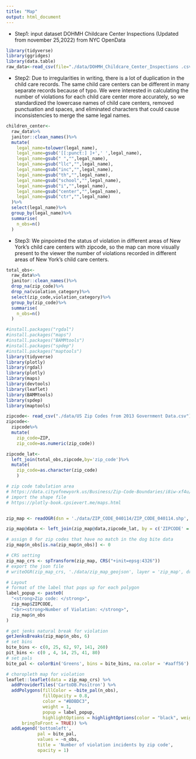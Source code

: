 ```yaml
---
title: "Map"
output: html_document
---
```



- Step1: input dataset DOHMH Childcare Center Inspections (Updated from november 25,2022) from NYC OpenData 
```r
library(tidyverse)
library(ggridges)
library(data.table)
raw_data<-read_csv(file="./data/DOHMH_Childcare_Center_Inspections .csv")
```

- Step2: Due to irregularities in writing, there is a lot of duplication in the child care records. The same child care centers can be different in many separate records because of typo. We were interested in calculating the number of violations for each child care center more accurately, so we standardized the lowercase names of child care centers, removed punctuation and spaces, and eliminated characters that could cause inconsistencies to merge the same legal names. 
```r
children_center<-
  raw_data%>%
  janitor::clean_names()%>%
  mutate(
    legal_name=tolower(legal_name),
    legal_name=gsub('[[:punct:] ]+',' ',legal_name),
    legal_name=gsub(" ","",legal_name),
    legal_name=gsub("llc","",legal_name),
    legal_name=gsub("inc","",legal_name),
    legal_name=gsub("th","",legal_name),
    legal_name=gsub("school","",legal_name),
    legal_name=gsub("i","",legal_name),
    legal_name=gsub("center","",legal_name),
    legal_name=gsub("ctr","",legal_name)
  )%>%
  select(legal_name)%>%
  group_by(legal_name)%>%
  summarise(
    n_obs=n()
  )
```


- Step3: We pinpointed the status of violation in different areas of New York's child care centers with zipcode, so the map can more visually present to the viewer the number of violations recorded in different areas of New York's child care centers.

```r
total_obs<-
  raw_data%>%
  janitor::clean_names()%>%
  drop_na(zip_code)%>%
  drop_na(violation_category)%>%
  select(zip_code,violation_category)%>%
  group_by(zip_code)%>%
  summarise(
    n_obs=n()
  )
```


```r
#install.packages("rgdal")
#install.packages("maps")
#install.packages("BAMMtools")
#install.packages("spdep")
#install.packages("maptools")
library(tidyverse)
library(plotly)
library(rgdal)
library(plotly)
library(maps)
library(devtools)
library(leaflet)
library(BAMMtools)
library(spdep)
library(maptools)

zipcode<- read_csv("./data/US Zip Codes from 2013 Government Data.csv")
zipcode<-
  zipcode%>%
  mutate(
    zip_code=ZIP,
    zip_code=as.numeric(zip_code))

zipcode_lat<-
  left_join(total_obs,zipcode,by='zip_code')%>%
  mutate(
    zip_code=as.character(zip_code)
    )

# zip code tabulation area
# https://data.cityofnewyork.us/Business/Zip-Code-Boundaries/i8iw-xf4u/data
# import the shape file
# https://plotly-book.cpsievert.me/maps.html


zip_map <- readOGR(dsn = './data/ZIP_CODE_040114/ZIP_CODE_040114.shp', encoding = "UTF-8")

zip_map@data <- left_join(zip_map@data,zipcode_lat, by = c('ZIPCODE' = 'zip_code'))

# assign 0 for zip codes that have no match in the dog bite data
zip_map$n_obs[is.na(zip_map$n_obs)] <- 0

# CRS setting
zip_map_crs <- spTransform(zip_map, CRS("+init=epsg:4326"))
# export the json file
# writeOGR(zip_map_crs, './data/zip_map_geojson', layer = 'zip_map', driver = 'GeoJSON')

# Layout 
# format of the label that pops up for each polygon
label_popup <- paste0(
  "<strong>Zip code: </strong>",
  zip_map$ZIPCODE,
  "<br><strong>Number of Violation: </strong>",
  zip_map$n_obs
)
```


```r
# get jenks natural break for violation
getJenksBreaks(zip_map$n_obs, 6)
# set bins
bite_bins <- c(0, 25, 62, 97, 141, 260)
pit_bins <- c(0 , 4, 14, 25, 41, 80)
# set pals
bite_pal <- colorBin('Greens', bins = bite_bins, na.color = '#aaff56')
```


```r
# choropleth map for violation
leaflet::leaflet(data = zip_map_crs) %>% 
  addProviderTiles('CartoDB.Positron') %>% 
  addPolygons(fillColor = ~bite_pal(n_obs),
              fillOpacity = 0.8,
              color = "#BDBDC3",
              weight = 1,
              popup = label_popup,
              highlightOptions = highlightOptions(color = "black", weight = 2,
      bringToFront = TRUE)) %>% 
  addLegend('bottomleft',
            pal = bite_pal,
            values = ~n_obs,
            title = 'Number of violation incidents by zip code',
            opacity = 1)
```
